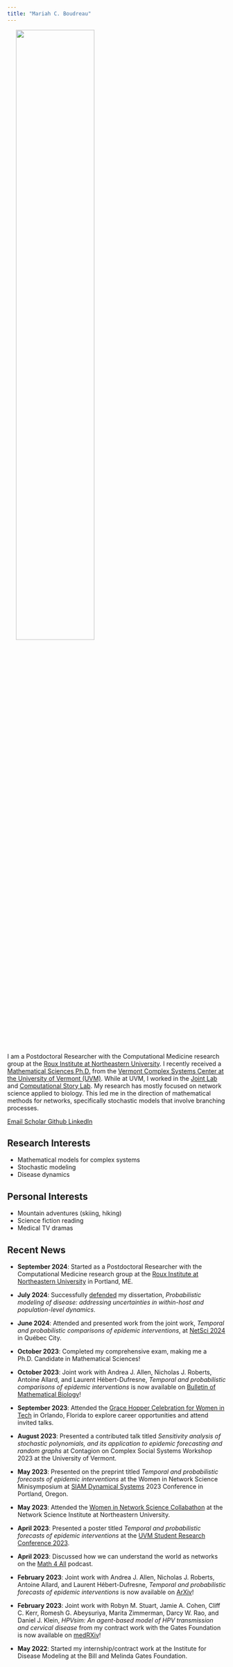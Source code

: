 ```yaml
---
title: "Mariah C. Boudreau"
---
```


<img src="/images/headshot.jpg" width="60%" hspace="20" align="center">

I am a Postdoctoral Researcher with the Computational Medicine research group at the [Roux Institute at Northeastern University](https://roux.northeastern.edu/nu_research/comp-med/). I recently received a [Mathematical Sciences Ph.D.](https://www.uvm.edu/cems/mathstat) from the [Vermont Complex Systems Center at the University of Vermont (UVM)](https://vermontcomplexsystems.org/). While at UVM, I worked in the [Joint Lab](https://joint-lab.github.io/) and [Computational Story Lab](https://compstorylab.org/). My research has mostly focused on network science applied to biology. This led me in the direction of mathematical methods for networks, specifically stochastic models that involve branching processes. 



::: {.column-page-inset .text-center}
```{=html}
<a class="btn btn-outline-dark", href="mailto:mar.boudreau@northeastnern.edu" target="_blank" rel="noopener noreferrer">
    <i class="ai bi-envelope" role='img' aria-label='Email'></i> Email
</a>
<a class="btn btn-outline-dark", href="https://scholar.google.com/citations?user=yYcYoIMAAAAJ&hl=en" target="_blank" rel="noopener noreferrer">
    <i class="ai ai-google-scholar" role='img' aria-label='Google Scholar'></i> Scholar
</a>
<a class="btn btn-outline-dark", href="https://github.com/mariahcboudreau" target="_blank" rel="noopener noreferrer">
    <i class="bi bi-github" role='img' aria-label='Github'></i> Github
</a>
<a class="btn btn-outline-dark", href="https://www.linkedin.com/in/mariah-boudreau-940291147/" target="_blank" rel="noopener noreferrer">
    <i class="bi bi-linkedin" role='img' aria-label='LinkedIn'></i> LinkedIn
</a>
```
:::

## Research Interests
* Mathematical models for complex systems
* Stochastic modeling
* Disease dynamics

## Personal Interests
* Mountain adventures (skiing, hiking)
* Science fiction reading
* Medical TV dramas


## Recent News

* **September 2024**: Started as a Postdoctoral Researcher with the Computational Medicine research group at the [Roux Institute at Northeastern University](https://roux.northeastern.edu/nu_research/comp-med/) in Portland, ME. 

* **July 2024**: Successfully [defended](https://www.youtube.com/watch?v=FQ_YMGxsWEk) my dissertation, *Probabilistic modeling of disease: addressing uncertainties in within-host and population-level dynamics*. 

* **June 2024**: Attended and presented work from the joint work, *Temporal and probabilistic comparisons of epidemic interventions*, at [NetSci 2024](https://netsci2024.com/en) in Québec City.

* **October 2023**: Completed my comprehensive exam, making me a Ph.D. Candidate in Mathematical Sciences! 

* **October 2023**: Joint work with Andrea J. Allen, Nicholas J. Roberts, Antoine Allard, and Laurent Hébert-Dufresne, *Temporal and probabilistic comparisons of epidemic interventions* is now available on [Bulletin of Mathematical Biology](https://link.springer.com/article/10.1007/s11538-023-01220-w)!

* **September 2023**: Attended the [Grace Hopper Celebration for Women in Tech](https://ghc.anitab.org/) in Orlando, Florida to explore career opportunities and attend invited talks.

* **August 2023**: Presented a contributed talk titled *Sensitivity analysis of stochastic polynomials, and its application to epidemic forecasting and random graphs* at Contagion on Complex Social Systems Workshop 2023 at the University of Vermont. 

* **May 2023**: Presented on the preprint titled *Temporal and probabilistic forecasts of epidemic interventions* at the Women in Network Science Minisymposium at [SIAM Dynamical Systems](https://www.siam.org/conferences/cm/conference/ds23) 2023 Conference in Portland, Oregon.

* **May 2023**: Attended the [Women in Network Science Collabathon](https://sites.google.com/view/womeninnetworkscience/meetings/collabathon-2023) at the Network Science Institute at Northeastern University. 

* **April 2023**: Presented a poster titled *Temporal and probabilistic forecasts of epidemic interventions* at the [UVM Student Research Conference 2023](https://www.uvm.edu/four/uvm-src-2023). 

* **April 2023**: Discussed how we can understand the world as networks on the [Math 4 All](https://www.youtube.com/watch?v=XuA3uKH3uRI&t=1108s) podcast. 

* **February 2023**: Joint work with Andrea J. Allen, Nicholas J. Roberts, Antoine Allard, and Laurent Hébert-Dufresne, *Temporal and probabilistic forecasts of epidemic interventions* is now available on [ArXiv](https://arxiv.org/abs/2302.03210)!

* **February 2023**: Joint work with Robyn M. Stuart, Jamie A. Cohen, Cliff C. Kerr, Romesh G. Abeysuriya, Marita Zimmerman, Darcy W. Rao, and Daniel J. Klein, *HPVsim: An agent-based model of HPV transmission and cervical disease* from my contract work with the Gates Foundation is now available on [medRXiv](https://www.medrxiv.org/content/10.1101/2023.02.01.23285356v1.full.pdf+html)!

* **May 2022**: Started my internship/contract work at the Institute for Disease Modeling at the Bill and Melinda Gates Foundation. 

